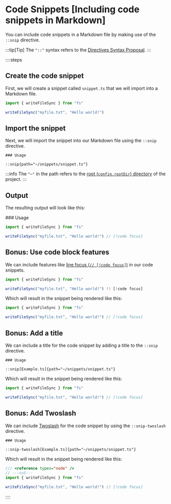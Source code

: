 # Code Snippets [Including code snippets in Markdown]

You can include code snippets in a Markdown file by making use of the `::snip` directive.

:::tip[Tip]
The `"::"` syntax refers to the [Directives Syntax Proposal](https://talk.commonmark.org/t/generic-directives-plugins-syntax/444).
:::

::::steps

## Create the code snippet

First, we will create a snippet called `snippet.ts` that we will import into a Markdown file.

```ts [docs/snippets/snippet.ts]
import { writeFileSync } from "fs" 

writeFileSync("myfile.txt", "Hello world!")
```

## Import the snippet

Next, we will import the snippet into our Markdown file using the `::snip` directive.

```mdx [example.md]
### Usage

::snip{path="~/snippets/snippet.ts"}
```

:::info
The `"~"` in the path refers to the [root (`config.rootDir`) directory](/docs/structure#root-directory) of the project.
:::

## Output

The resulting output will look like this:

<div>
### Usage

```ts 
import { writeFileSync } from "fs" 

writeFileSync("myfile.txt", "Hello world!") // [!code focus]
```
</div>

## Bonus: Use code block features

We can include features like [line focus (`// [!code focus]`)](/docs/api/markdown#line-focus) in our code snippets.

```ts [docs/snippets/snippet.ts]
import { writeFileSync } from "fs" 

writeFileSync("myfile.txt", "Hello world!") !! [!code focus]
```

Which will result in the snippet being rendered like this:

```ts 
import { writeFileSync } from "fs" 

writeFileSync("myfile.txt", "Hello world!") // [!code focus]
```

## Bonus: Add a title

We can include a title for the code snippet by adding a title to the `::snip` directive.

```mdx [example.md]
### Usage

::snip[Example.ts]{path="~/snippets/snippet.ts"}
```

Which will result in the snippet being rendered like this:

```ts [Example.ts]
import { writeFileSync } from "fs" 

writeFileSync("myfile.txt", "Hello world!") // [!code focus]
```

## Bonus: Add Twoslash

We can include [Twoslash](/docs/guides/twoslash) for the code snippet by using the `::snip-twoslash` directive.

```mdx [example.md]
### Usage

::snip-twoslash[Example.ts]{path="~/snippets/snippet.ts"}
```

Which will result in the snippet being rendered like this:

```ts [Example.ts] twoslash
/// <reference types="node" />
// ---cut---
import { writeFileSync } from "fs" 

writeFileSync("myfile.txt", "Hello world!") // [!code focus]
```

::::